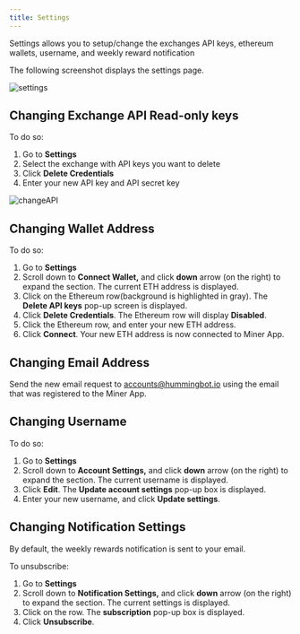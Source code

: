 ```yaml
---
title: Settings
---
```


Settings allows you to setup/change the exchanges API keys, ethereum wallets, username, and weekly reward notification

The following screenshot displays the settings page.

![settings](/img/settings.png)

## Changing Exchange API Read-only keys

To do so:

1. Go to **Settings**
2. Select the exchange with API keys you want to delete
3. Click **Delete Credentials**
4. Enter your new API key and API secret key

![changeAPI](/img/ChangeAPI.gif)

## Changing Wallet Address

To do so:

1. Go to **Settings**
2. Scroll down to **Connect Wallet,** and click **down** arrow (on the right) to expand the section. The current ETH address is displayed.
3. Click on the Ethereum row(background is highlighted in gray). The **Delete API keys** pop-up screen is displayed.
4. Click **Delete Credentials**. The Ethereum row will display **Disabled**.
5. Click the Ethereum row, and enter your new ETH address.
6. Click **Connect**. Your new ETH address is now connected to Miner App.

## Changing Email Address

Send the new email request to accounts@hummingbot.io using the email that was registered to the Miner App.

## Changing Username

To do so:

1. Go to **Settings**
2. Scroll down to **Account Settings,** and click **down** arrow (on the right) to expand the section. The current username is displayed.
3. Click **Edit**. The **Update account settings** pop-up box is displayed.
4. Enter your new username, and click **Update settings**.

## Changing Notification Settings

By default, the weekly rewards notification is sent to your email.

To unsubscribe:

1. Go to **Settings**
2. Scroll down to **Notification Settings,** and click **down** arrow (on the right) to expand the section. The current settings is displayed.
3. Click on the row. The **subscription** pop-up box is displayed.
4. Click **Unsubscribe**.
